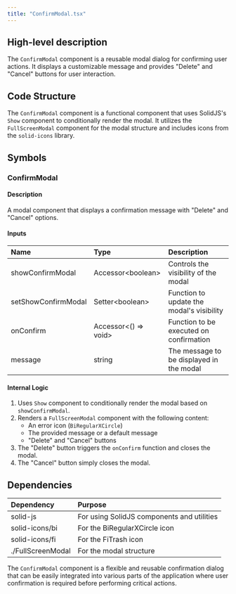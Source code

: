 ```yaml
---
title: "ConfirmModal.tsx"
---
```


## High-level description
The `ConfirmModal` component is a reusable modal dialog for confirming user actions. It displays a customizable message and provides "Delete" and "Cancel" buttons for user interaction.

## Code Structure
The `ConfirmModal` component is a functional component that uses SolidJS's `Show` component to conditionally render the modal. It utilizes the `FullScreenModal` component for the modal structure and includes icons from the `solid-icons` library.

## Symbols

### ConfirmModal
#### Description
A modal component that displays a confirmation message with "Delete" and "Cancel" options.

#### Inputs
| Name | Type | Description |
|:-----|:-----|:------------|
| showConfirmModal | Accessor&lt;boolean&gt; | Controls the visibility of the modal |
| setShowConfirmModal | Setter&lt;boolean&gt; | Function to update the modal's visibility |
| onConfirm | Accessor&lt;() =&gt; void&gt; | Function to be executed on confirmation |
| message | string | The message to be displayed in the modal |

#### Internal Logic
1. Uses `Show` component to conditionally render the modal based on `showConfirmModal`.
2. Renders a `FullScreenModal` component with the following content:
   - An error icon (`BiRegularXCircle`)
   - The provided message or a default message
   - "Delete" and "Cancel" buttons
3. The "Delete" button triggers the `onConfirm` function and closes the modal.
4. The "Cancel" button simply closes the modal.

## Dependencies
| Dependency | Purpose |
|:-----------|:--------|
| solid-js | For using SolidJS components and utilities |
| solid-icons/bi | For the BiRegularXCircle icon |
| solid-icons/fi | For the FiTrash icon |
| ./FullScreenModal | For the modal structure |

The `ConfirmModal` component is a flexible and reusable confirmation dialog that can be easily integrated into various parts of the application where user confirmation is required before performing critical actions.